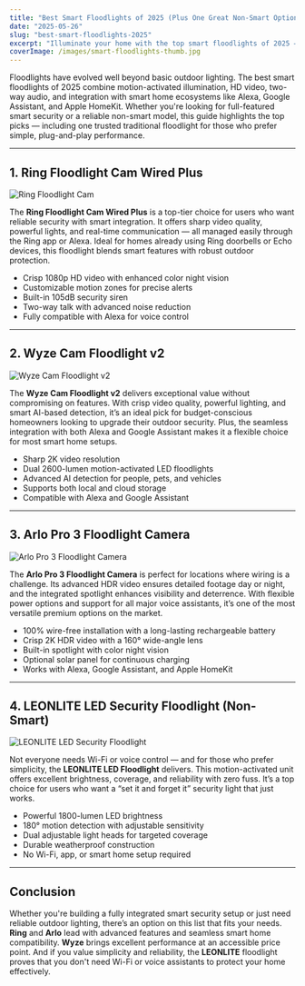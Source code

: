 ```yaml
---
title: "Best Smart Floodlights of 2025 (Plus One Great Non-Smart Option)"
date: "2025-05-26"
slug: "best-smart-floodlights-2025"
excerpt: "Illuminate your home with the top smart floodlights of 2025 — motion-activated, voice-controlled, and one traditional pick for simplicity."
coverImage: /images/smart-floodlights-thumb.jpg
---
```



<section className="prose prose-sm sm:prose-base max-w-none">

Floodlights have evolved well beyond basic outdoor lighting. The best smart floodlights of 2025 combine motion-activated illumination, HD video, two-way audio, and integration with smart home ecosystems like Alexa, Google Assistant, and Apple HomeKit. Whether you're looking for full-featured smart security or a reliable non-smart model, this guide highlights the top picks — including one trusted traditional floodlight for those who prefer simple, plug-and-play performance.

---

## 1. Ring Floodlight Cam Wired Plus

![Ring Floodlight Cam](/images/ringfloodlight.jpg)

The **Ring Floodlight Cam Wired Plus** is a top-tier choice for users who want reliable security with smart integration. It offers sharp video quality, powerful lights, and real-time communication — all managed easily through the Ring app or Alexa. Ideal for homes already using Ring doorbells or Echo devices, this floodlight blends smart features with robust outdoor protection.

- Crisp 1080p HD video with enhanced color night vision  
- Customizable motion zones for precise alerts  
- Built-in 105dB security siren  
- Two-way talk with advanced noise reduction  
- Fully compatible with Alexa for voice control

<BuyOnAmazon href="https://geni.us/hRReA1t" />

---

## 2. Wyze Cam Floodlight v2

![Wyze Cam Floodlight v2](/images/wyze-floodlight.jpg)

The **Wyze Cam Floodlight v2** delivers exceptional value without compromising on features. With crisp video quality, powerful lighting, and smart AI-based detection, it’s an ideal pick for budget-conscious homeowners looking to upgrade their outdoor security. Plus, the seamless integration with both Alexa and Google Assistant makes it a flexible choice for most smart home setups.

- Sharp 2K video resolution  
- Dual 2600-lumen motion-activated LED floodlights  
- Advanced AI detection for people, pets, and vehicles  
- Supports both local and cloud storage  
- Compatible with Alexa and Google Assistant

<BuyOnAmazon href="https://geni.us/Gf7Xr" />

---

## 3. Arlo Pro 3 Floodlight Camera

![Arlo Pro 3 Floodlight Camera](/images/arlo-pro-3.jpg)

The **Arlo Pro 3 Floodlight Camera** is perfect for locations where wiring is a challenge. Its advanced HDR video ensures detailed footage day or night, and the integrated spotlight enhances visibility and deterrence. With flexible power options and support for all major voice assistants, it’s one of the most versatile premium options on the market.

- 100% wire-free installation with a long-lasting rechargeable battery  
- Crisp 2K HDR video with a 160° wide-angle lens  
- Built-in spotlight with color night vision  
- Optional solar panel for continuous charging  
- Works with Alexa, Google Assistant, and Apple HomeKit

<BuyOnAmazon href="https://geni.us/Wga99h" />

---

## 4. LEONLITE LED Security Floodlight (Non-Smart)

![LEONLITE LED Security Floodlight](/images/leonlite-floodlight.jpg)

Not everyone needs Wi-Fi or voice control — and for those who prefer simplicity, the **LEONLITE LED Floodlight** delivers. This motion-activated unit offers excellent brightness, coverage, and reliability with zero fuss. It’s a top choice for users who want a “set it and forget it” security light that just works.

- Powerful 1800-lumen LED brightness  
- 180° motion detection with adjustable sensitivity  
- Dual adjustable light heads for targeted coverage  
- Durable weatherproof construction  
- No Wi-Fi, app, or smart home setup required

<BuyOnAmazon href="https://geni.us/cgeZi0p" />

---

## Conclusion

Whether you're building a fully integrated smart security setup or just need reliable outdoor lighting, there’s an option on this list that fits your needs. **Ring** and **Arlo** lead with advanced features and seamless smart home compatibility. **Wyze** brings excellent performance at an accessible price point. And if you value simplicity and reliability, the **LEONLITE** floodlight proves that you don't need Wi-Fi or voice assistants to protect your home effectively.

</section>
